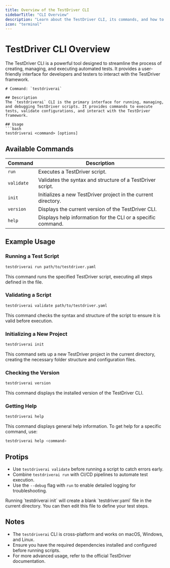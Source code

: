 ```yaml
---
title: Overview of the TestDriver CLI
sidebarTitle: "CLI Overview"
description: "Learn about the TestDriver CLI, its commands, and how to use it effectively."
icon: "terminal"
---
```

# TestDriver CLI Overview
The TestDriver CLI is a powerful tool designed to streamline the process of creating, managing, and executing automated tests. It provides a user-friendly interface for developers and testers to interact with the TestDriver framework.

```mdx
# Command: `testdriverai`

## Description
The `testdriverai` CLI is the primary interface for running, managing, and debugging TestDriver scripts. It provides commands to execute tests, validate configurations, and interact with the TestDriver framework.

## Usage
```bash
testdriverai <command> [options]
```

## Available Commands
| Command       | Description                                                                 |
|---------------|-----------------------------------------------------------------------------|
| `run`         | Executes a TestDriver script.                                           |
| `validate`    | Validates the syntax and structure of a TestDriver script.              |
| `init`        | Initializes a new TestDriver project in the current directory.          |
| `version`     | Displays the current version of the TestDriver CLI.                     |
| `help`        | Displays help information for the CLI or a specific command.               |

## Example Usage

### Running a Test Script
```bash
testdriverai run path/to/testdriver.yaml
```
This command runs the specified TestDriver script, executing all steps defined in the file.

### Validating a Script
```bash
testdriverai validate path/to/testdriver.yaml
```
This command checks the syntax and structure of the script to ensure it is valid before execution.

### Initializing a New Project
```bash
testdriverai init
```
This command sets up a new TestDriver project in the current directory, creating the necessary folder structure and configuration files.

### Checking the Version
```bash
testdriverai version
```
This command displays the installed version of the TestDriver CLI.

### Getting Help
```bash
testdriverai help
```
This command displays general help information. To get help for a specific command, use:
```bash
testdriverai help <command>
```

## Protips
- Use `testdriverai validate` before running a script to catch errors early.
- Combine `testdriverai run` with CI/CD pipelines to automate test execution.
- Use the `--debug` flag with `run` to enable detailed logging for troubleshooting.

<Info>
Running `testdriverai init` will create a blank `testdriver.yaml` file in the current directory. You can then edit this file to define your test steps. 
</Info>

## Notes
- The `testdriverai` CLI is cross-platform and works on macOS, Windows, and Linux.
- Ensure you have the required dependencies installed and configured before running scripts.
- For more advanced usage, refer to the official TestDriver documentation.
